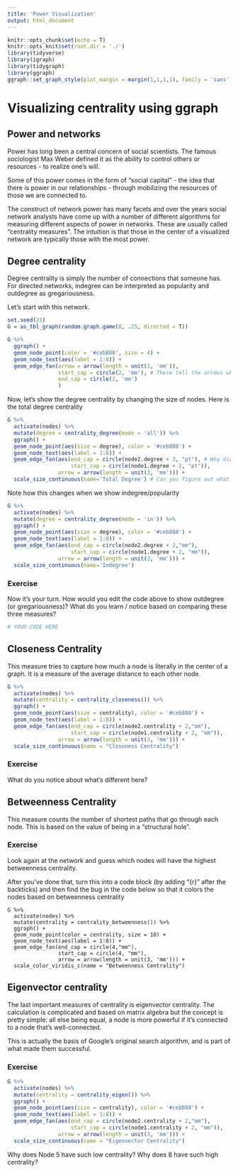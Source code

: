 ```yaml
---
title: 'Power Visualization'
output: html_document
---
```



```r
knitr::opts_chunk$set(echo = T)
knitr::opts_knit$set(root.dir = './')
library(tidyverse)
library(igraph)
library(tidygraph)
library(ggraph)
ggraph::set_graph_style(plot_margin = margin(1,1,1,1), family = 'sans')
```

# Visualizing centrality using ggraph

## Power and networks

Power has long been a central concern of social scientists. The famous sociologist Max Weber defined it as the ability to control others or resources - to realize one's will.

Some of this power comes in the form of "social capital" - the idea that there is power in our relationships - through mobilizing the resources of those we are connected to.


The construct of network power has many facets and over the years social network analysts have come up with a number of different algorithms for measuring different aspects of power in networks. These are usually called "centrality measures". The intuition is that those in the center of a visualized network are typically those with the most power.

## Degree centrality

Degree centrality is simply the number of connections that someone has. For directed networks, indegree can be interpreted as popularity and outdegree as gregariousness.

Let's start with this network.

```r
set.seed(23)
G = as_tbl_graph(random.graph.game(8, .25, directed = T))

G %>%
  ggraph() + 
  geom_node_point(color = '#ceb888', size = 4) + 
  geom_node_text(aes(label = 1:8)) +
  geom_edge_fan(arrow = arrow(length = unit(3, 'mm')),
                start_cap = circle(2, 'mm'), # These tell the arrows where to start and end
                end_cap = circle(2, 'mm')
                )
```
Now, let's show the degree centrality by changing the size of nodes. Here is the total degree centrality

```r
G %>%
  activate(nodes) %>%
  mutate(degree = centrality_degree(mode = 'all')) %>%
  ggraph() +
  geom_node_point(aes(size = degree), color = '#ceb888') +
  geom_node_text(aes(label = 1:8)) +
  geom_edge_fan(aes(end_cap = circle(node2.degree + 3, "pt"), # Why did the start_cap and end_cap move inside of aes()?
                    start_cap = circle(node1.degree + 2, "pt")),
                arrow = arrow(length = unit(3, 'mm'))) +
  scale_size_continuous(name='Total Degree') # Can you figure out what this is doing?
```

Note how this changes when we show indegree/popularity

```r
G %>%
  activate(nodes) %>%
  mutate(degree = centrality_degree(mode = 'in')) %>%
  ggraph() +
  geom_node_point(aes(size = degree), color = '#ceb888') +
  geom_node_text(aes(label = 1:8)) +
  geom_edge_fan(aes(end_cap = circle(node2.degree + 2,"mm"),
                    start_cap = circle(node1.degree + 2, "mm")),
                arrow = arrow(length = unit(3, 'mm'))) +
  scale_size_continuous(name='Indegree')
```

### Exercise

Now it's your turn. How would you edit the code above to show outdegree (or gregariousness)? What do you learn / notice based on comparing these three measures?


```r

# YOUR CODE HERE

```


## Closeness Centrality

This measure tries to capture how much a node is literally in the center of a graph. It is a measure of the average distance to each other node.

```r

G %>%
  activate(nodes) %>%
  mutate(centrality = centrality_closeness()) %>%
  ggraph() +
  geom_node_point(aes(size = centrality), color = '#ceb888') +
  geom_node_text(aes(label = 1:8)) +
  geom_edge_fan(aes(end_cap = circle(node2.centrality + 2,"mm"),
                    start_cap = circle(node1.centrality + 2, "mm")),
                arrow = arrow(length = unit(3, 'mm'))) +
  scale_size_continuous(name = "Closeness Centrality")

```

### Exercise

What do you notice about what's different here?

## Betweenness Centrality

This measure counts the number of shortest paths that go through each node. This is based on the value of being in a "structural hole". 

### Exercise

Look again at the network and guess which nodes will have the highest betweenness centrality.

After you've done that, turn this into a code block (by adding "{r}" after the backticks) and then find the bug in the code below so that it colors the nodes based on betweenness centrality

```
G %>%
  activate(nodes) %>%
  mutate(centrality = centrality_betweenness()) %>%
  ggraph() +
  geom_node_point(color = centrality, size = 10) +
  geom_node_text(aes(label = 1:8)) +
  geom_edge_fan(end_cap = circle(4,"mm"),
                start_cap = circle(4, "mm"),
                arrow = arrow(length = unit(3, 'mm'))) +
  scale_color_viridis_c(name = "Betweenness Centrality")
```

## Eigenvector centrality

The last important measures of centrality is eigenvector centrality. The calculation is complicated and based on matrix algebra but the concept is pretty simple: all else being equal, a node is more powerful if it's connected to a node that's well-connected.

This is actually the basis of Google's original search algorithm, and is part of what made them successful.

### Exercise

```r
G %>%
  activate(nodes) %>%
  mutate(centrality = centrality_eigen()) %>%
  ggraph() +
  geom_node_point(aes(size = centrality), color = '#ceb888') +
  geom_node_text(aes(label = 1:8)) +
  geom_edge_fan(aes(end_cap = circle(node2.centrality + 2,"mm"),
                    start_cap = circle(node1.centrality + 2, "mm")),
                arrow = arrow(length = unit(3, 'mm'))) +
  scale_size_continuous(name = "Eigenvector Centrality")
```

Why does Node 5 have such low centrality? Why does 8 have such high centrality?